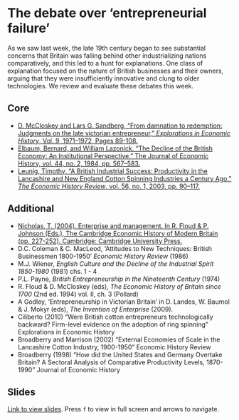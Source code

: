 # The debate over 'entrepreneurial failure'

As we saw last week, the late 19th century began to see substantial concerns
that Britain was falling behind other industrializing nations comparatively,
and this led to a hunt for explanations. One class of explanation focused on
the nature of British businesses and their owners, arguing that they were
insufficiently innovative and clung to older technologies. We review and 
evaluate these debates this week.

## Core

+ [D. McCloskey and Lars G. Sandberg, "From damnation to redemption: Judgments on the late victorian entrepreneur," *Explorations in Economic History*, Vol. 9, 1971–1972, Pages 89-108.](https://www.sciencedirect.com/science/article/abs/pii/0014498371900520?via%3Dihub){target="_blank"}
+ [Elbaum, Bernard, and William Lazonick. “The Decline of the British Economy: An Institutional Perspective.” The Journal of Economic History, vol. 44, no. 2, 1984, pp. 567–583.](https://www.jstor.org/stable/2120731){target="_blank"}
+ [Leunig, Timothy. “A British Industrial Success: Productivity in the Lancashire and New England Cotton Spinning Industries a Century Ago.” *The Economic History Review*, vol. 56, no. 1, 2003, pp. 90–117.](https://www.jstor.org/stable/3698755){target="_blank"}

## Additional

+ [Nicholas, T. (2004). Enterprise and management. In R. Floud & P. Johnson (Eds.), The Cambridge Economic History of Modern Britain (pp. 227-252). Cambridge: Cambridge University Press.](https://doi.org/10.1017/CHOL9780521820370.010){target="_blank"}
+ D.C. Coleman & C. MacLeod, ‘Attitudes to New Techniques: British Businessmen 1800-1950’ *Economic History Review* (1986)
+ M.J. Wiener, *English Culture and the Decline of the Industrial Spirit 1850-1980* (1981) chs. 1 - 4
+ P.L. Payne, *British Entrepreneurship in the Nineteenth Century* (1974)
+ R. Floud & D. McCloskey (eds), *The Economic History of Britain since 1700* (2nd ed. 1994) vol. II, ch. 3 (Pollard)
+ A Godley, ‘Entrepreneurship in Victorian Britain’ in D. Landes, W. Baumol & J. Mokyr (eds), *The Invention of Enterprise* (2009). 
+ Ciliberto (2010) “Were British cotton entrepreneurs technologically backward? Firm-level evidence on the adoption of ring spinning” Explorations in Economic History
+ Broadberry and Marrison (2002) "External Economies of Scale in the Lancashire Cotton Industry, 1900-1950" Economic History Review
+ Broadberry (1998) “How did the United States and Germany Overtake Britain? A Sectoral Analysis of Comparative Productivity Levels, 1870-1990” Journal of Economic History

## Slides

[Link to view slides](https://gabrielfgm.github.io/beh-slides/15_entrepreneurial#1). Press `f` to view in full screen and arrows to navigate.
